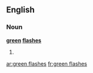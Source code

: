 ==English==

===Noun===
'''[[green]] [[flash]]es'''

# {{plural of|[[green flash]]}}

[[ar:green flashes]]
[[fr:green flashes]]